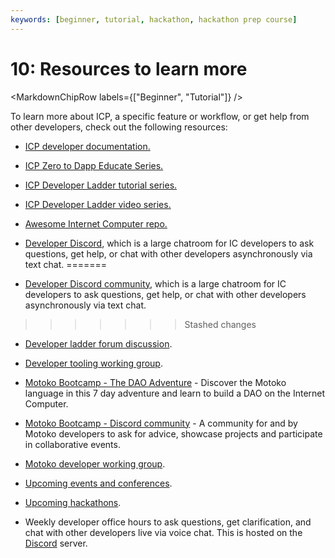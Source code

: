 ```yaml
---
keywords: [beginner, tutorial, hackathon, hackathon prep course]
---
```



# 10: Resources to learn more

<MarkdownChipRow labels={["Beginner", "Tutorial"]} />

To learn more about ICP, a specific feature or workflow, or get help from other developers, check out the following resources:

- [ICP developer documentation.](/docs/current/home)

- [ICP Zero to Dapp Educate Series.](https://www.youtube.com/playlist?list=PLfEHHr3qexv8hKOJBV1XR10XhUKkyPIBp)

- [ICP Developer Ladder tutorial series.](https://internetcomputer.org/docs/current/tutorials/developer-journey/)

- [ICP Developer Ladder video series.](https://www.youtube.com/watch?v=oBUpJ4CqmN0)

- [Awesome Internet Computer repo.](/docs/current/home)


- [Developer Discord](https://discord.internetcomputer.org), which is a large chatroom for IC developers to ask questions, get help, or chat with other developers asynchronously via text chat.
=======
- [Developer Discord community](https://discord.internetcomputer.org), which is a large chatroom for IC developers to ask questions, get help, or chat with other developers asynchronously via text chat.
>>>>>>> Stashed changes

- [Developer ladder forum discussion](https://forum.dfinity.org/t/developer-journey-feedback-and-discussion/23893).

- [Developer tooling working group](https://www.google.com/calendar/event?eid=MHY0cjBubmlnYXY1cTkzZzVzcmozb3ZjZm5fMjAyMzEwMDVUMTcwMDAwWiBjX2Nnb2VxOTE3cnBlYXA3dnNlM2lzMWhsMzEwQGc&ctz=Europe/Zurich).

- [Motoko Bootcamp - The DAO Adventure](https://github.com/motoko-bootcamp/dao-adventure) - Discover the Motoko language in this 7 day adventure and learn to build a DAO on the Internet Computer.

- [Motoko Bootcamp - Discord community](https://discord.gg/YbksCUxdzk) - A community for and by Motoko developers to ask for advice, showcase projects and participate in collaborative events.

- [Motoko developer working group](https://www.google.com/calendar/event?eid=ZWVnb2luaHU0ZjduMTNpZHI3MWJkcWVwNWdfMjAyMzEwMTJUMTUwMDAwWiBjX2Nnb2VxOTE3cnBlYXA3dnNlM2lzMWhsMzEwQGc&ctz=Europe/Zurich).

- [Upcoming events and conferences](https://dfinity.org/events-and-news/).

- [Upcoming hackathons](https://dfinity.org/hackathons/).


- Weekly developer office hours to ask questions, get clarification, and chat with other developers live via voice chat. This is hosted on the [Discord](https://discord.internetcomputer.org) server.

